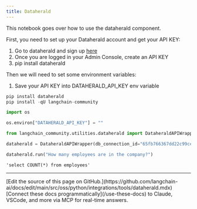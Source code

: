 ```yaml
---
title: Dataherald
---
```


This notebook goes over how to use the dataherald component.

First, you need to set up your Dataherald account and get your API KEY:

1. Go to dataherald and sign up [here](https://www.dataherald.com/)
2. Once you are logged in your Admin Console, create an API KEY
3. pip install dataherald

Then we will need to set some environment variables:

1. Save your API KEY into DATAHERALD_API_KEY env variable

```python
pip install dataherald
pip install -qU langchain-community
```

```python
import os

os.environ["DATAHERALD_API_KEY"] = ""
```

```python
from langchain_community.utilities.dataherald import DataheraldAPIWrapper
```

```python
dataherald = DataheraldAPIWrapper(db_connection_id="65fb766367dd22c99ce1a12d")
```

```python
dataherald.run("How many employees are in the company?")
```

```output
'select COUNT(*) from employees'
```

---

<Callout icon="pen-to-square" iconType="regular">
    [Edit the source of this page on GitHub.](https://github.com/langchain-ai/docs/edit/main/src/oss/python/integrations/tools/dataherald.mdx)
</Callout>
<Tip icon="terminal" iconType="regular">
    [Connect these docs programmatically](/use-these-docs) to Claude, VSCode, and more via MCP for    real-time answers.
</Tip>
